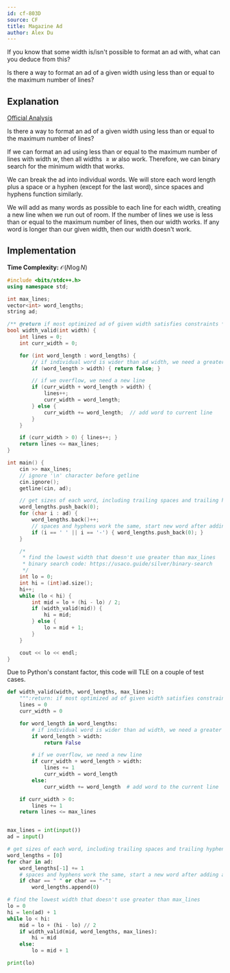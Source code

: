```yaml
---
id: cf-803D
source: CF
title: Magazine Ad
author: Alex Du
---
```


<Spoiler title="Hint 1">

If you know that some width is/isn't possible to format an ad with, what can you deduce from this?

</Spoiler>

<Spoiler title="Hint 2">

Is there a way to format an ad of a given width using less than or equal to the maximum number of lines?

</Spoiler>

<Spoiler title="Solution">

## Explanation

[Official Analysis](https://codeforces.com/blog/entry/51768)

Is there a way to format an ad of a given width using less than or equal to the maximum number of lines?

If we can format an ad using less than or equal to the maximum number of lines with width $w$, then all widths $\geq w$ also work. Therefore, we can binary search for the minimum width that works.

We can break the ad into individual words. We will store each word length plus a space or a hyphen (except for the last word), since spaces and hyphens function similarly.

We will add as many words as possible to each line for each width, creating a new line when we run out of room. If the number of lines we use is less than or equal to the maximum number of lines, then our width works. If any word is longer than our given width, then our width doesn't work.

## Implementation

**Time Complexity:** $\mathcal{O}(N \log N)$

<LanguageSection>
<CPPSection>

```cpp
#include <bits/stdc++.h>
using namespace std;

int max_lines;
vector<int> word_lengths;
string ad;

/** @return if most optimized ad of given width satisfies constraints */
bool width_valid(int width) {
	int lines = 0;
	int curr_width = 0;

	for (int word_length : word_lengths) {
		// if individual word is wider than ad width, we need a greater width
		if (word_length > width) { return false; }

		// if we overflow, we need a new line
		if (curr_width + word_length > width) {
			lines++;
			curr_width = word_length;
		} else {
			curr_width += word_length;  // add word to current line
		}
	}

	if (curr_width > 0) { lines++; }
	return lines <= max_lines;
}

int main() {
	cin >> max_lines;
	// ignore '\n' character before getline
	cin.ignore();
	getline(cin, ad);

	// get sizes of each word, including trailing spaces and trailing hyphens
	word_lengths.push_back(0);
	for (char i : ad) {
		word_lengths.back()++;
		// spaces and hyphens work the same, start new word after adding char
		if (i == ' ' || i == '-') { word_lengths.push_back(0); }
	}

	/*
	 * find the lowest width that doesn't use greater than max_lines
	 * binary search code: https://usaco.guide/silver/binary-search
	 */
	int lo = 0;
	int hi = (int)ad.size();
	hi++;
	while (lo < hi) {
		int mid = lo + (hi - lo) / 2;
		if (width_valid(mid)) {
			hi = mid;
		} else {
			lo = mid + 1;
		}
	}

	cout << lo << endl;
}
```

</CPPSection>
<PySection>

<Warning>

Due to Python's constant factor, this code will TLE on a couple of test cases.

</Warning>

```py
def width_valid(width, word_lengths, max_lines):
	""":return: if most optimized ad of given width satisfies constraints"""
	lines = 0
	curr_width = 0

	for word_length in word_lengths:
		# if individual word is wider than ad width, we need a greater width
		if word_length > width:
			return False

		# if we overflow, we need a new line
		if curr_width + word_length > width:
			lines += 1
			curr_width = word_length
		else:
			curr_width += word_length  # add word to the current line

	if curr_width > 0:
		lines += 1
	return lines <= max_lines


max_lines = int(input())
ad = input()

# get sizes of each word, including trailing spaces and trailing hyphens
word_lengths = [0]
for char in ad:
	word_lengths[-1] += 1
	# spaces and hyphens work the same, start a new word after adding a character
	if char == " " or char == "-":
		word_lengths.append(0)

# find the lowest width that doesn't use greater than max_lines
lo = 0
hi = len(ad) + 1
while lo < hi:
	mid = lo + (hi - lo) // 2
	if width_valid(mid, word_lengths, max_lines):
		hi = mid
	else:
		lo = mid + 1

print(lo)
```

</PySection>
</LanguageSection>

</Spoiler>
